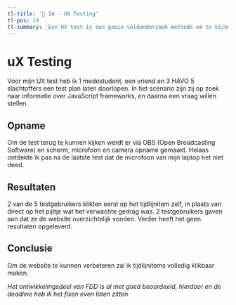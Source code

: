 ```yaml
---
tl-title: '🎨 14 - UX Testing'
tl-pos: 14
tl-summary: 'Een UX test is een goeie veldonderzoek methode om te kijken hoe gebruikers je website ervaren.'
---
```


# uX Testing

Voor mijn UX test heb ik 1 medestudent, een vriend en 3 HAVO 5 slachtoffers een test plan laten doorlopen.
In het scenario zijn zij op zoek naar informatie over JavaScript frameworks, en daarna een vraag willen stellen.

## Opname

Om de test terug te kunnen kijken werdt er via OBS (Open Broadcasting Software) en scherm, microfoon en camera
opname gemaakt. Helaas ontdekte ik pas na de laatste test dat de microfoon van mijn laptop het niet deed.

## Resultaten

2 van de 5 testgebruikers klikten eerst op het tijdlijnitem zelf, in plaats van direct op het pijltje wat het
verwachte gedrag was. 2 testgebruikers gaven aan dat ze de website overzichtelijk vonden. Verder heeft het
geen resultaten opgeleverd.

## Conclusie

Om de website te kunnen verbeteren zal ik tijdlijnitems volledig klikbaar maken.

*Het ontwikkelingsdeel van FDD is al met goed beoordeeld, hierdoor en de deadline heb ik het fixen even laten zitten*
